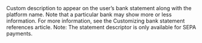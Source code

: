   
<ResponseField name="StatementDescriptor" type="string" >  
<MaxLength100CharactersOnlyAlphanumericAndSpaces />    
Custom description to appear on the user’s bank statement along with the platform name. Note that a particular bank may show more or less information. For more information, see the Customizing bank statement references article.  
Note: The statement descriptor is only available for SEPA payments.  
</ResponseField>